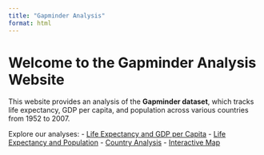 ```yaml
---
title: "Gapminder Analysis"
format: html
---
```


# Welcome to the Gapminder Analysis Website

This website provides an analysis of the **Gapminder dataset**, which tracks life expectancy, GDP per capita, and population across various countries from 1952 to 2007.

Explore our analyses:
- [Life Expectancy and GDP per Capita](life-gdp.qmd)
- [Life Expectancy and Population](life-population.qmd)
- [Country Analysis](country.qmd)
- [Interactive Map](interactive-map.qmd)